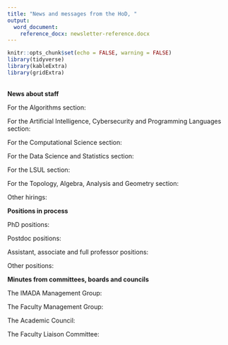 ```yaml
---
title: "News and messages from the HoD, "
output: 
  word_document:
    reference_docx: newsletter-reference.docx
---
```


```r
knitr::opts_chunk$set(echo = FALSE, warning = FALSE)
library(tidyverse)
library(kableExtra)
library(gridExtra)
```

\
**News about staff**

For the Algorithms section:
\

For the Artificial Intelligence, Cybersecurity and Programming Languages section:
\

For the Computational Science section:
\

For the Data Science and Statistics section:
\

For the LSUL section:
\

For the Topology, Algebra, Analysis and Geometry section:
\

Other hirings:
\

**Positions in process**
\

PhD positions:
\

Postdoc positions:
\

Assistant, associate and full professor positions:
\

Other positions:
\

**Minutes from committees, boards and councils**

The IMADA Management Group:
\

The Faculty Management Group:
\

The Academic Council:
\

The Faculty Liaison Committee:
\


